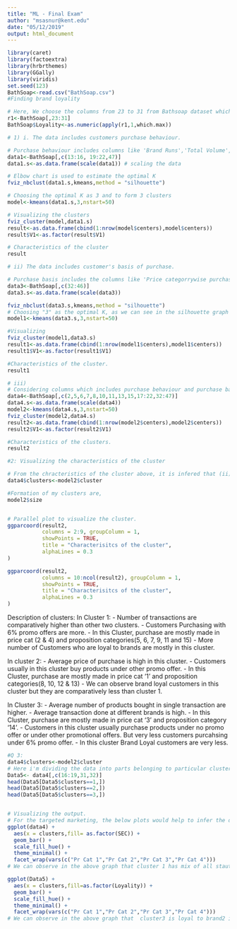 ---
title: "ML - Final Exam"
author: "msasnur@kent.edu"
date: "05/12/2019"
output: html_document
---
```{r}
library(caret)
library(factoextra)
library(hrbrthemes)
library(GGally)
library(viridis)
set.seed(123)
BathSoap<-read.csv("BathSoap.csv")
#Finding brand loyality

# Here, We choose the columns from 23 to 31 from Bathsoap dataset which relate to the brand loyality. Loyality can be measured by finding the maximum value among these rows, highest value obatained from a column indicates that the customer loyality towards a Brand represtning that column and hence customer is loyal to that brand.
r1<-BathSoap[,23:31]
BathSoap$Loyality<-as.numeric(apply(r1,1,which.max))

# 1) i. The data includes customers purchase behaviour.

# Purchase behaviour includes columns like 'Brand Runs','Total Volume','No.of Trans', Value, 'Avg.Price', Promotions(0%, 6%, and other promo),'Loyality'.
data1<-BathSoap[,c(13:16, 19:22,47)]
data1.s<-as.data.frame(scale(data1)) # scaling the data

# Elbow chart is used to estimate the optimal K
fviz_nbclust(data1.s,kmeans,method = "silhouette")

# Choosing the optimal K as 3 and to form 3 clusters
model<-kmeans(data1.s,3,nstart=50)

# Visualizing the clusters
fviz_cluster(model,data1.s)
result<-as.data.frame(cbind(1:nrow(model$centers),model$centers))
result$V1<-as.factor(result$V1)

# Characteristics of the cluster
result

# ii) The data includes customer's basis of purchase.

# Purchase basis includes the columns like 'Price categorrywise purchase' and 'selling propositionwise purchase'.
data3<-BathSoap[,c(32:46)]
data3.s<-as.data.frame(scale(data3))

fviz_nbclust(data3.s,kmeans,method = "silhouette")
# Choosing "3" as the optimal K, as we can see in the silhouette graph that after 3 there aren't any major variations. 
model1<-kmeans(data3.s,3,nstart=50)

#Visualizing 
fviz_cluster(model1,data3.s)
result1<-as.data.frame(cbind(1:nrow(model1$centers),model1$centers))
result1$V1<-as.factor(result1$V1)

#Characteristics of the cluster. 
result1

# iii)
# Considering columns which includes purchase behaviour and purchase basis.
data4<-BathSoap[,c(2,5,6,7,8,10,11,13,15,17:22,32:47)]
data4.s<-as.data.frame(scale(data4))
model2<-kmeans(data4.s,3,nstart=50)
fviz_cluster(model2,data4.s)
result2<-as.data.frame(cbind(1:nrow(model2$centers),model2$centers))
result2$V1<-as.factor(result2$V1)

#Characteristics of the clusters.
result2

#2: Visualizing the characteristics of the cluster

# From the chracteristics of the cluster above, it is infered that (ii) and (iii) data forms the similar clusters. Hence visualising the characteristics of data with demographics and purchase basis since it has less varialbes compared to the (iii) case.
data4$clusters<-model2$cluster

#Formation of my clusters are,
model2$size


# Parallel plot to visualize the cluster.
ggparcoord(result2,
           columns = 2:9, groupColumn = 1, 
           showPoints = TRUE, 
           title = "Characterisitcs of the cluster",
           alphaLines = 0.3 
) 

ggparcoord(result2,
           columns = 10:ncol(result2), groupColumn = 1, 
           showPoints = TRUE, 
           title = "Characterisitcs of the cluster",
           alphaLines = 0.3 
) 

```

Description of clusters:
In Cluster 1: 
- Number of transactions are comparatively higher than other two clusters.
- Customers Purchasing with 6% promo offers are more.
- In this Cluster, purchase are mostly made in price cat (2 & 4) and proposition categories(5, 6, 7, 9, 11 and 15) 
- More number of Customers who are loyal to brands are mostly in this cluster. 

In cluster 2:
- Average price of purchase is high in this cluster.
- Customers usually in this cluster buy products under other promo offer.
- In this Cluster, purchase are mostly made in price cat '1' and proposition categories(8, 10, 12 & 13)
- We can observe brand loyal customers in this cluster but they are comparatively less than cluster 1.

In Cluster 3:
- Average number of products bought in single transaction are higher.
- Average transaction done at different brands is high.
- In this Cluster, purchase are mostly made in price cat '3' and proposition category '14'.
- Customers in this cluster usually purchase products under no promo offer or under other promotional offers. But very less customers purcahsing under 6% promo offer.
- In this cluster Brand Loyal customers are very less.

```{r}

#Q 3:
data4$clusters<-model2$cluster
# Here i'm dividing the data into parts belonging to particular cluster based on Purchase cat and loyality.
Data5<- data4[,c(16:19,31,32)]
head(Data5[Data5$clusters==1,])
head(Data5[Data5$clusters==2,])
head(Data5[Data5$clusters==3,])


# Visualizing the output.
# For the targeted marketing, the below plots would help to infer the data relation between the clusters formed,promotions,loyality and socio economic status.
ggplot(data4) +
  aes(x = clusters,fill= as.factor(SEC)) +
  geom_bar() +
  scale_fill_hue() +
  theme_minimal() +
  facet_wrap(vars(c("Pr Cat 1","Pr Cat 2","Pr Cat 3","Pr Cat 4")))
# We can observe in the above graph that cluster 1 has mix of all stauts customers. Below graph will be able to help in marketing for each price categories. 

ggplot(Data5) +
  aes(x = clusters,fill=as.factor(Loyality)) +
  geom_bar() +
  scale_fill_hue() +
  theme_minimal() +
  facet_wrap(vars(c("Pr Cat 1","Pr Cat 2","Pr Cat 3","Pr Cat 4")))
# We can observe in the above graph that  cluster3 is loyal to brand2 in all price categories and cluster 1 customers are more loyal to brand 9( which is 'other 999' column i.e, they are not loyal to any particular brand) in all price categories. Hence marketing team would focus on cluster1 customers to increase thier loyality by pitching promotional offers for all price category products. 


```


